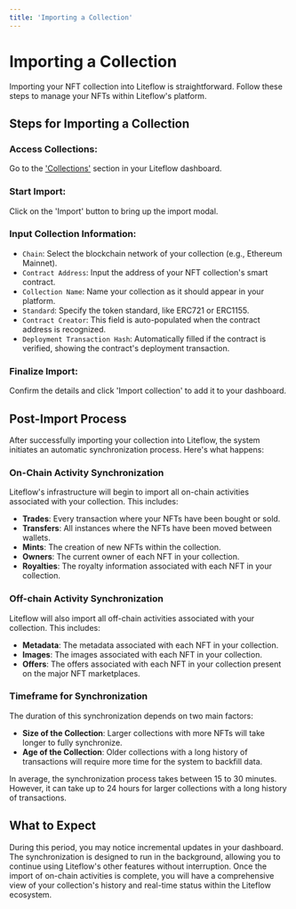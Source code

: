 ```yaml
---
title: 'Importing a Collection'
---
```



# Importing a Collection

Importing your NFT collection into Liteflow is straightforward. Follow these steps to manage your NFTs within Liteflow's platform.

## Steps for Importing a Collection

<Steps>

### Access Collections:

Go to the ['Collections'](https://dashboard.liteflow.com/collections) section in your Liteflow dashboard.

### Start Import:

Click on the 'Import' button to bring up the import modal.

### Input Collection Information:

- `Chain`: Select the blockchain network of your collection (e.g., Ethereum Mainnet).
- `Contract Address`: Input the address of your NFT collection's smart contract.
- `Collection Name`: Name your collection as it should appear in your platform.
- `Standard`: Specify the token standard, like ERC721 or ERC1155.
- `Contract Creator`: This field is auto-populated when the contract address is recognized.
- `Deployment Transaction Hash`: Automatically filled if the contract is verified, showing the contract's deployment transaction.

### Finalize Import:

Confirm the details and click 'Import collection' to add it to your dashboard.

</Steps>

## Post-Import Process

After successfully importing your collection into Liteflow, the system initiates an automatic synchronization process. Here's what happens:

### On-Chain Activity Synchronization

Liteflow's infrastructure will begin to import all on-chain activities associated with your collection. This includes:

- **Trades**: Every transaction where your NFTs have been bought or sold.
- **Transfers**: All instances where the NFTs have been moved between wallets.
- **Mints**: The creation of new NFTs within the collection.
- **Owners**: The current owner of each NFT in your collection.
- **Royalties**: The royalty information associated with each NFT in your collection.

### Off-chain Activity Synchronization

Liteflow will also import all off-chain activities associated with your collection. This includes:

- **Metadata**: The metadata associated with each NFT in your collection.
- **Images**: The images associated with each NFT in your collection.
- **Offers**: The offers associated with each NFT in your collection present on the major NFT marketplaces.

### Timeframe for Synchronization

The duration of this synchronization depends on two main factors:

- **Size of the Collection**: Larger collections with more NFTs will take longer to fully synchronize.
- **Age of the Collection**: Older collections with a long history of transactions will require more time for the system to backfill data.

In average, the synchronization process takes between 15 to 30 minutes. However, it can take up to 24 hours for larger collections with a long history of transactions.

## What to Expect

During this period, you may notice incremental updates in your dashboard. The synchronization is designed to run in the background, allowing you to continue using Liteflow's other features without interruption. Once the import of on-chain activities is complete, you will have a comprehensive view of your collection's history and real-time status within the Liteflow ecosystem.
